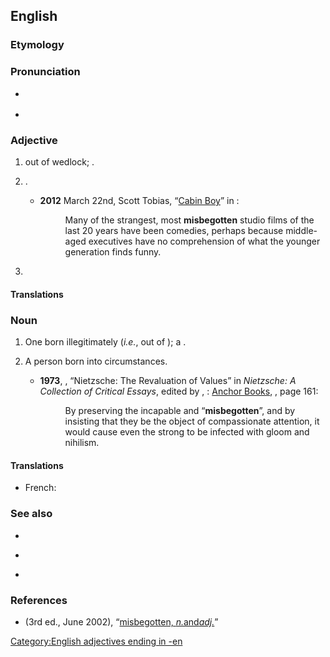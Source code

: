 ==English==

===Etymology===
{{prefix|en|mis|begotten}}

===Pronunciation===
* {{a|RP}} {{IPA|/ˌmɪsbɪˈɡɒtn̩/|lang=en}}
* {{a|GA}} {{IPA|/ˌmɪsbɪˈɡɑtn̩/|lang=en}}

===Adjective===
{{en-adj}}

# {{lb|en|of a person}} {{l|en|born|Born}} out of wedlock; {{l|en|illegitimate}}.
# {{lb|en|by extension|figuratively}} {{l|en|ill-conceived|Ill-conceived}}.
#* '''2012''' March 22nd, Scott Tobias, “[http://www.avclub.com/articles/cabin-boy,71269/ Cabin Boy]” in ''{{w|The A.V. Club}}'':
#*: Many of the strangest, most '''misbegotten''' studio films of the last 20 years have been comedies, perhaps because middle-aged executives have no comprehension of what the younger generation finds funny.
# {{non-gloss definition|expressing contempt, disdain, or hatred}}

====Translations====
{{trans-see|of a person: born out of wedlock|illegitimate}}

{{trans-see|by figurative extension: ill-conceived|ill-conceived}}

===Noun===
{{en-noun|misbegotten}}

# {{lb|en|obsolete|sometimes|derogatory}} One born illegitimately (''i.e.'', out of {{l|en|wedlock}}); a {{l|en|bastard}}.
# {{lb|en|loosely|in the plural}} A person born into {{l|en|infelicitous}} circumstances.
#* '''1973''', {{w|Philippa Foot}}, “Nietzsche: The Revaluation of Values” in ''Nietzsche: A Collection of Critical Essays'', edited by {{w|Robert C. Solomon}}, {{w|Garden City, New York}}: [[w:Doubleday (publisher)|Anchor Books]], {{ISBN|0385033443}}, page 161:
#*: By preserving the incapable and “'''misbegotten'''”, and by insisting that they be the object of compassionate attention, it would cause even the strong to be infected with gloom and nihilism.

====Translations====
{{trans-see|one born out of wedlock|bastard}}

{{trans-top|people, considered as a class, born into infelicitous circumstances}}
* French: {{t+|fr|misérables|m-p|f-p}}
{{trans-mid}}
{{trans-bottom}}

===See also===
{{top3}}
* {{l|en|misbeget}}
{{mid3}}
* {{l|en|misbegetten}}
{{mid3}}
* {{l|en|misbegot}}
{{bottom}}

===References===
* ''{{w|OED}}'' (3rd ed., June 2002), “[http://www.oed.com/view/Entry/119223 misbegotten, ''n. ''and'' adj.'']”

[[Category:English adjectives ending in -en]]